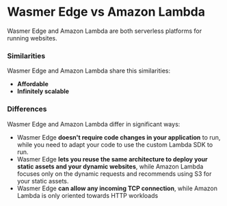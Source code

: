 # Wasmer Edge vs Amazon Lambda

Wasmer Edge and Amazon Lambda are both serverless platforms for running websites.

### Similarities

Wasmer Edge and Amazon Lambda share this similarities:

- **Affordable**
- **Infinitely scalable**

### Differences

Wasmer Edge and Amazon Lambda differ in significant ways:

- Wasmer Edge **doesn't require code changes in your application** to run, while you need to adapt your code to use the custom Lambda SDK to run.
- Wasmer Edge **lets you reuse the same architecture to deploy your static assets and your dynamic websites**, while Amazon Lambda focuses only on the dynamic requests and recommends using S3 for your static assets.
- Wasmer Edge **can allow any incoming TCP connection**, while Amazon Lambda is only oriented towards HTTP workloads
